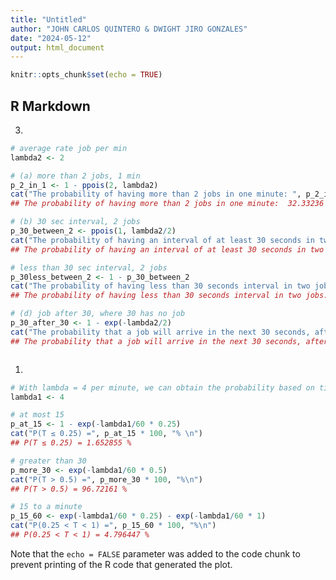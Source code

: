 ---
title: "Untitled"
author: "JOHN CARLOS QUINTERO & DWIGHT JIRO GONZALES"
date: "2024-05-12"
output: html_document
---

```{r setup, include=FALSE}
knitr::opts_chunk$set(echo = TRUE)
```

## R Markdown
3.

```{r}
# average rate job per min
lambda2 <- 2

# (a) more than 2 jobs, 1 min
p_2_in_1 <- 1 - ppois(2, lambda2)
cat("The probability of having more than 2 jobs in one minute: ", p_2_in_1 * 100, "% \n")
## The probability of having more than 2 jobs in one minute:  32.33236 %

# (b) 30 sec interval, 2 jobs
p_30_between_2 <- ppois(1, lambda2/2)
cat("The probability of having an interval of at least 30 seconds in two jobs: ", p_30_between_2 * 100, "%\n")
## The probability of having an interval of at least 30 seconds in two jobs:  73.57589 %

# less than 30 sec interval, 2 jobs
p_30less_between_2 <- 1 - p_30_between_2
cat("The probability of having less than 30 seconds interval in two jobs: ", p_30less_between_2 * 100, "%\n")
## The probability of having less than 30 seconds interval in two jobs:  26.42411 %

# (d) job after 30, where 30 has no job
p_30_after_30 <- 1 - exp(-lambda2/2)
cat("The probability that a job will arrive in the next 30 seconds, after 30 seconds of nothing: ", p_30_after_30 * 100, "%\n")
## The probability that a job will arrive in the next 30 seconds, after 30 seconds of nothing:  63.21206 %



```
1.

```{r}
# With lambda = 4 per minute, we can obtain the probability based on time
lambda1 <- 4

# at most 15
p_at_15 <- 1 - exp(-lambda1/60 * 0.25)
cat("P(T ≤ 0.25) =", p_at_15 * 100, "% \n")
## P(T ≤ 0.25) = 1.652855 %

# greater than 30
p_more_30 <- exp(-lambda1/60 * 0.5)
cat("P(T > 0.5) =", p_more_30 * 100, "%\n")
## P(T > 0.5) = 96.72161 %

# 15 to a minute
p_15_60 <- exp(-lambda1/60 * 0.25) - exp(-lambda1/60 * 1)
cat("P(0.25 < T < 1) =", p_15_60 * 100, "%\n")
## P(0.25 < T < 1) = 4.796447 %
```

Note that the `echo = FALSE` parameter was added to the code chunk to prevent printing of the R code that generated the plot.
